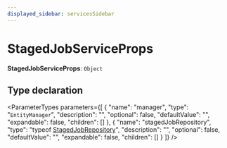 ```yaml
---
displayed_sidebar: servicesSidebar
---
```



# StagedJobServiceProps

 **StagedJobServiceProps**: `Object`

## Type declaration

<ParameterTypes parameters={[
  {
    "name": "manager",
    "type": "`EntityManager`",
    "description": "",
    "optional": false,
    "defaultValue": "",
    "expandable": false,
    "children": []
  },
  {
    "name": "stagedJobRepository",
    "type": "typeof [StagedJobRepository](../../modules/services.mdx#stagedjobrepository)",
    "description": "",
    "optional": false,
    "defaultValue": "",
    "expandable": false,
    "children": []
  }
]} />
